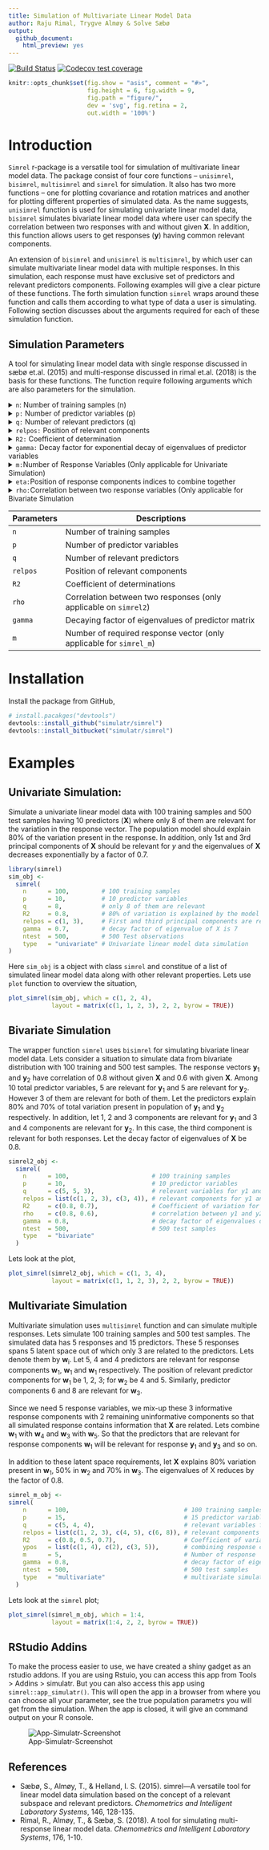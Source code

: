```yaml
---
title: Simulation of Multivariate Linear Model Data
author: Raju Rimal, Trygve Almøy & Solve Sæbø
output:
  github_document:
    html_preview: yes
---
```


[![Build Status](https://travis-ci.org/simulatr/simrel.svg?branch=master)](https://travis-ci.org/simulatr/simrel)
[![Codecov test coverage](https://codecov.io/gh/simulatr/simrel/branch/master/graph/badge.svg)](https://codecov.io/gh/simulatr/simrel?branch=master)

```r
knitr::opts_chunk$set(fig.show = "asis", comment = "#>",
                      fig.height = 6, fig.width = 9,
                      fig.path = "figure/",
                      dev = 'svg', fig.retina = 2,
                      out.width = '100%')
```

# Introduction
`Simrel` r-package is a versatile tool for simulation of multivariate linear model data. The package consist of four core functions -- `unisimrel`, `bisimrel`, `multisimrel` and `simrel` for simulation. It also has two more functions -- one for plotting covariance and rotation matrices and another for plotting different properties of simulated data. As the name suggests, `unisimrel` function is used for simulating univariate linear model data, `bisimrel` simulates bivariate linear model data where user can specify the correlation between two responses with and without given **X**. In addition, this function allows users to get responses (**y**) having common relevant components.

An extension of `bisimrel` and `unisimrel` is `multisimrel`, by which user can simulate multivariate linear model data with multiple responses. In this simulation, each response must have exclusive set of predictors and relevant predictors components. Following examples will give a clear picture of these functions. The forth simulation function `simrel` wraps around these function and calls them according to what type of data a user is simulating. Following section discusses about the arguments required for each of these simulation function.

## Simulation Parameters
A tool for simulating linear model data with single response discussed in sæbø et.al. (2015) and multi-response discussed in rimal et.al. (2018) is the basis for these functions. The function require following arguments which are also parameters for the simulation.

<details>
<summary><code>n</code>: Number of training samples (n)</summary>
An integer for number of training samples. For example: <code>n = 1000</code> simulates 1000 training observations.
</details>

<details>
<summary><code>p:</code> Number of predictor variables (p)</summary>
An integer for number of predictor variables. <code>p = 150</code> gives data with 150 predictor variables.
</details>

<details>
<summary><code>q:</code> Number of relevant predictors (q)</summary>
An integer for the number of predictor variables that are relevant for the response. For example: <code>q = 15</code> results 15 predictors out of <code>p</code> relevant for the response.
</details>

<details>
<summary><code>relpos:</code> Position of relevant components</summary>
A vector of position index of relevant principal components of <strong>x</strong>. For instance, <code>relpos = c(1, 2, 3, 5)</code> will give data with 4 relevant components at position 1, 2, 3 and 5.
</details>

<details>
<summary><code>R2:</code> Coefficient of determination</summary>
A decimal value between 0 and 1 specifying the coefficient of determination. Input of <code>R2 = 0.8</code> gives data with 0.8 coefficient of determination.
</details>

<details>
<summary><code>gamma:</code> Decay factor for exponential decay of eigenvalues of predictor variables</summary>
A numeric value greater than 0. It is a factor controlling exponential decay of eigenvalues of predictor variables. For <code>p</code> predictors, the eigenvalues are computed as <code>exp(-gamma(i-1))</code> for <code>i=1, 2, ..., p</code> so that, higher the value of <code>gamma</code> steeper will be the decay of eigenvalues. Since steeper eigenvalues corresponds to high multicollinearity in data, <code>gamma</code> also controls the multicollinearity present in the simulated data.

```r
library(ggplot2)
x <- 1:15
gamma <- c(0.2, 0.4, 0.8, 1.2)
lambda <- sapply(gamma, function(g) exp(-1 * g * (x - 1)))
colnames(lambda) <- gamma
dta <- as.data.frame(cbind(x, lambda))
dta <- reshape2::melt(dta, 1, variable.name = "gamma", value.name = "eigenvalues")
plt <- qplot(x, eigenvalues, color = gamma, geom = c("point", "line"), data = dta)
plt + theme(legend.position = "top")
```

</details>

<details>
<summary><code>m:</code>Number of Response Variables (Only applicable for Univariate Simulation)</summary>
An integer specifying the number of response variables to simulate. This is only applicable in Multivariate Simulation (<code>multisimrel</code>).
</details>

<details>
<summary><code>eta:</code>Position of response components indices to combine together</summary>
The true dimension of response matrix containing the information can be smaller than the dimension that is defined by all the response variables. Lets suppose for an example that only two response components actually contains information that the predictor (or a subset of predictor) can explain. However, In the simulation data user might want 5 response variables that contains the same inforamtion contained in two latent component of the respone variables. The <code>eta</code> parameters if specified as <code>list(c(1, 3), c(2, 4, 5))</code> will mix up the inforamtion in response component 1 with uninformative component 3 so that the response variable 1 and 3 contains the same information that was contained in response component 1. A similar description can be made for the second response component which is mixed with non-informative response components 4 and 5.
</details>

<details>
<summary><code>rho:</code>Correlation between two response variables (Only applicable for Bivariate Simulation</summary>
A vector of two numbers specifying the correlation between the the two response variable in bivariate simulation. The first number is for the correlation without the knownledge of predictors while the second number is for the correlation given the predictors. These values should be between the range of a correlation, i.e. -1 to 1.
</details>



| Parameters | Descriptions                                                        |
|------------|---------------------------------------------------------------------|
| `n`        | Number of training samples                                          |
| `p`        | Number of predictor variables                                       |
| `q`        | Number of relevant predictors                                       |
| `relpos`   | Position of relevant components                                   |
| `R2`       | Coefficient of determinations                                       |
| `rho`      | Correlation between two responses (only applicable on `simrel2`)    |
| `gamma`    | Decaying factor of eigenvalues of predictor matrix                  |
| `m`        | Number of required response vector (only applicable for `simrel_m`) |

# Installation
Install the package from GitHub,

```r
# install.pacakges("devtools")
devtools::install_github("simulatr/simrel")
devtools::install_bitbucket("simulatr/simrel")
```


# Examples
## Univariate Simulation:
Simulate a univariate linear model data with 100 training samples and 500 test samples having 10 predictors (**X**) where only 8 of them are relevant for the variation in the response vector. The population model should explain 80% of the variation present in the response. In addition, only 1st and 3rd principal components of **X** should be relevant for *y* and the eigenvalues of **X** decreases exponentially by a factor of 0.7.

```r
library(simrel)
sim_obj <-
  simrel(
    n      = 100,         # 100 training samples
    p      = 10,          # 10 predictor variables
    q      = 8,           # only 8 of them are relevant
    R2     = 0.8,         # 80% of variation is explained by the model
    relpos = c(1, 3),     # First and third principal components are relevant
    gamma  = 0.7,         # decay factor of eigenvalue of X is 7
    ntest  = 500,         # 500 Test observations
    type   = "univariate" # Univariate linear model data simulation
)
```

Here `sim_obj` is a object with class `simrel` and constitue of a list of simulated linear model data along with other relevant properties. Lets use `plot` function to overview the situation,

```r
plot_simrel(sim_obj, which = c(1, 2, 4),
            layout = matrix(c(1, 1, 2, 3), 2, 2, byrow = TRUE))
```

## Bivariate Simulation
The wrapper function `simrel` uses `bisimrel` for simulating bivariate linear model data. Lets consider a situation to simulate data from bivariate distribution with 100 training and 500 test samples. The response vectors **y**<sub>1</sub> and **y**<sub>2</sub> have correlation of 0.8 without given **X** and 0.6 with given **X**. Among 10 total predictor variables, 5 are relevant for **y**<sub>1</sub> and 5 are relevant for **y**<sub>2</sub>. However 3 of them are relevant for both of them. Let the predictors explain 80% and 70% of total variation present in population of **y**<sub>1</sub> and **y**<sub>2</sub> respectively. In addition, let 1, 2 and 3 components are relevant for **y**<sub>1</sub> and 3 and 4 components are relevant for **y**<sub>2</sub>. In this case, the third component is relevant for both responses. Let the decay factor of eigenvalues of **X** be 0.8.

```r
simrel2_obj <-
  simrel(
    n      = 100,                       # 100 training samples
    p      = 10,                        # 10 predictor variables
    q      = c(5, 5, 3),                # relevant variables for y1 and y2
    relpos = list(c(1, 2, 3), c(3, 4)), # relevant components for y1 and y2
    R2     = c(0.8, 0.7),               # Coefficient of variation for y1 and y2
    rho    = c(0.8, 0.6),               # correlation between y1 and y2 with and without given X
    gamma  = 0.8,                       # decay factor of eigenvalues of X
    ntest  = 500,                       # 500 test samples
    type   = "bivariate"
  )
```

Lets look at the plot,

```r
plot_simrel(simrel2_obj, which = c(1, 3, 4),
            layout = matrix(c(1, 1, 2, 3), 2, 2, byrow = TRUE))
```

## Multivariate Simulation
Multivariate simulation uses `multisimrel` function and can simulate multiple responses. Lets simulate 100 training samples and 500 test samples. The simulated data has 5 responses and 15 predictors. These 5 responses spans 5 latent space out of which only 3 are related to the predictors. Lets denote them by **w**<sub>i</sub>. Let 5, 4 and 4 predictors are relevant for response components **w**<sub>1</sub>, **w**<sub>1</sub> and **w**<sub>1</sub> respectively. The position of relevant predictor components for **w**<sub>1</sub> be 1, 2, 3; for **w**<sub>2</sub> be 4 and 5. Similarly, predictor components 6 and 8 are relevant for **w**<sub>3</sub>.

Since we need 5 response variables, we mix-up these 3 informative response components with 2 remaining uninformative components so that all simulated response contains information that **X** are related. Lets combine **w**<sub>1</sub> with **w**<sub>4</sub> and **w**<sub>3</sub> with **w**<sub>5</sub>. So that the predictors that are relevant for response components **w**<sub>1</sub> will be relevant for response **y**<sub>1</sub> and **y**<sub>3</sub> and so on.

In addition to these latent space requirements, let **X** explains 80% variation present in **w**<sub>1</sub>, 50% in **w**<sub>2</sub> and 70% in **w**<sub>3</sub>. The eigenvalues of X reduces by the factor of 0.8.


```r
simrel_m_obj <-
simrel(
    n      = 100,                                # 100 training samples
    p      = 15,                                 # 15 predictor variables
    q      = c(5, 4, 4),                         # relevant variables for w1, w2 and w3
    relpos = list(c(1, 2, 3), c(4, 5), c(6, 8)), # relevant components for w1, w2 and y3
    R2     = c(0.8, 0.5, 0.7),                   # Coefficient of variation for w1, w2 and y3
    ypos   = list(c(1, 4), c(2), c(3, 5)),       # combining response components together
    m      = 5,                                  # Number of response
    gamma  = 0.8,                                # decay factor of eigenvalues of X
    ntest  = 500,                                # 500 test samples
    type   = "multivariate"                      # multivariate simulation
  )
```

Lets look at the `simrel` plot;

```r
plot_simrel(simrel_m_obj, which = 1:4,
            layout = matrix(1:4, 2, 2, byrow = TRUE))
```

## RStudio Addins
To make the process easier to use, we have created a shiny gadget as an rstudio addons. If you are using Rstuio, you can access this app from Tools > Addins > simulatr. But you can also access this app using `simrel::app_simulatr()`. This will open the app in a browser from where you can choose all your parameter, see the true population parametrs you will get from the simulation. When the app is closed, it will give an command output on your R console.

![App-Simulatr-Screenshot](figure/AppSimrel.png)

## References
- Sæbø, S., Almøy, T., & Helland, I. S. (2015). simrel—A versatile tool for linear model data simulation based on the concept of a relevant subspace and relevant predictors. <em>Chemometrics and Intelligent Laboratory Systems</em>, 146, 128-135.
- Rimal, R., Almøy, T., & Sæbø, S. (2018). A tool for simulating multi-response linear model data. <em>Chemometrics and Intelligent Laboratory Systems</em>, 176, 1-10.